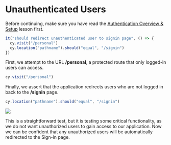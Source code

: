 # Unauthenticated Users

Before continuing, make sure you have read the [Authentication Overview & Setup](/real-world-examples/authentication-overview-and-setup) lesson first.

```js
it("should redirect unauthenticated user to signin page", () => {
  cy.visit("/personal")
  cy.location("pathname").should("equal", "/signin")
})
```

First, we attempt to <apiLink apiName="visit" displayName="cy.visit()" /> the URL **/personal**, a protected route that only logged-in users can access.

```js
cy.visit("/personal")
```

Finally, we assert that the application redirects users who are not logged in back to the **/signin** page.

```js
cy.location("pathname").should("equal", "/signin")
```

![](/images/real-world-examples/authentication/unauthenticated-users/Screen_Shot_2021-06-28_at_1.35.44_PM.png)

This is a straightforward test, but it is testing some critical functionality, as we do not want unauthorized users to gain access to our application. Now we can be confident that any unauthorized users will be automatically redirected to the Sign-in page.
